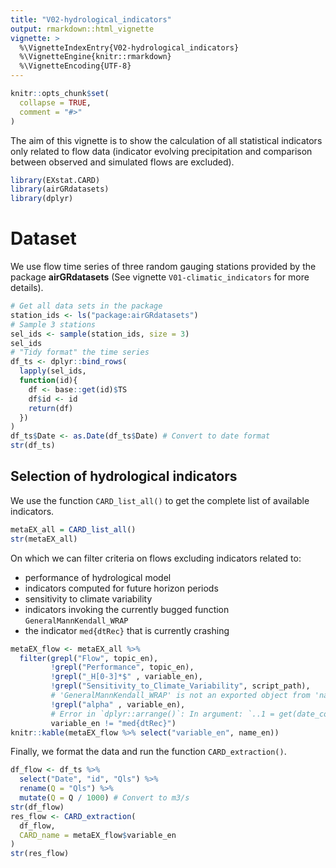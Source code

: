 ```yaml
---
title: "V02-hydrological_indicators"
output: rmarkdown::html_vignette
vignette: >
  %\VignetteIndexEntry{V02-hydrological_indicators}
  %\VignetteEngine{knitr::rmarkdown}
  %\VignetteEncoding{UTF-8}
---
```


```r
knitr::opts_chunk$set(
  collapse = TRUE,
  comment = "#>"
)
```

The aim of this vignette is to show the calculation of all statistical indicators
only related to flow data (indicator evolving precipitation and comparison between
observed and simulated flows are excluded).

```r
library(EXstat.CARD)
library(airGRdatasets)
library(dplyr)
```

# Dataset

We use flow time series of three random gauging stations provided by the package
**airGRdatasets** (See vignette `V01-climatic_indicators` for more details).

```r
# Get all data sets in the package
station_ids <- ls("package:airGRdatasets")
# Sample 3 stations
sel_ids <- sample(station_ids, size = 3)
sel_ids
# "Tidy format" the time series
df_ts <- dplyr::bind_rows(
  lapply(sel_ids,
  function(id){
    df <- base::get(id)$TS
    df$id <- id
    return(df)
  })
)
df_ts$Date <- as.Date(df_ts$Date) # Convert to date format
str(df_ts)
```

## Selection of hydrological indicators

We use the function `CARD_list_all()` to get the complete list of available
indicators.

```r
metaEX_all = CARD_list_all()
str(metaEX_all)
```

On which we can filter criteria on flows excluding indicators related to:

- performance of hydrological model
- indicators computed for future horizon periods
- sensitivity to climate variability
- indicators invoking the currently bugged function `GeneralMannKendall_WRAP`
- the indicator `med{dtRec}` that is currently crashing

```r
metaEX_flow <- metaEX_all %>%
  filter(grepl("Flow", topic_en),
         !grepl("Performance", topic_en),
         !grepl("_H[0-3]*$" , variable_en),
         !grepl("Sensitivity_to_Climate_Variability", script_path),
         # 'GeneralMannKendall_WRAP' is not an exported object from 'namespace:EXstat'
         !grepl("alpha" , variable_en),
         # Error in `dplyr::arrange()`: In argument: `..1 = get(date_col)`
         variable_en != "med{dtRec}")
knitr::kable(metaEX_flow %>% select("variable_en", name_en))
```

Finally, we format the data and run the function `CARD_extraction()`.

```r
df_flow <- df_ts %>%
  select("Date", "id", "Qls") %>%
  rename(Q = "Qls") %>%
  mutate(Q = Q / 1000) # Convert to m3/s
str(df_flow)
res_flow <- CARD_extraction(
  df_flow,
  CARD_name = metaEX_flow$variable_en
)
str(res_flow)
```
